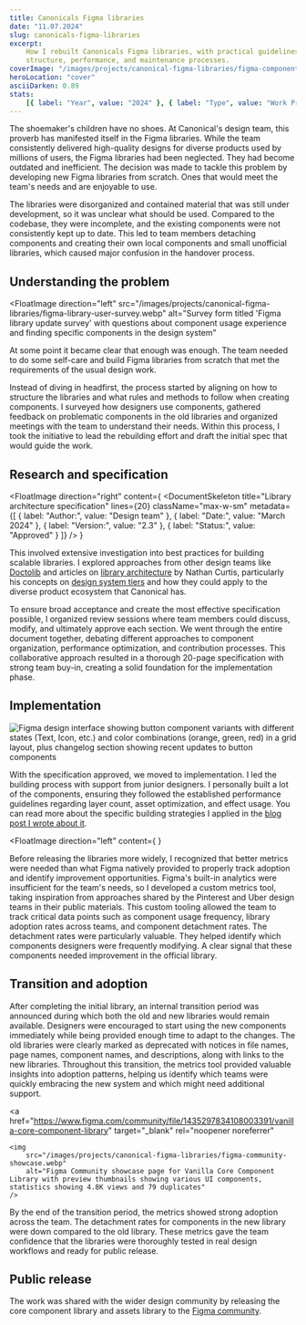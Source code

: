```yaml
---
title: Canonicals Figma libraries
date: "11.07.2024"
slug: canonicals-figma-libraries
excerpt:
    How I rebuilt Canonicals Figma libraries, with practical guidelines on
    structure, performance, and maintenance processes.
coverImage: "/images/projects/canonical-figma-libraries/figma-components-cover.webp"
heroLocation: "cover"
asciiDarken: 0.89
stats:
    [{ label: "Year", value: "2024" }, { label: "Type", value: "Work Project" }]
---
```


The shoemaker's children have no shoes. At Canonical's design team, this proverb
has manifested itself in the Figma libraries. While the team consistently
delivered high-quality designs for diverse products used by millions of users,
the Figma libraries had been neglected. They had become outdated and
inefficient. The decision was made to tackle this problem by developing new
Figma libraries from scratch. Ones that would meet the team's needs and are
enjoyable to use.

The libraries were disorganized and contained material that was still under
development, so it was unclear what should be used. Compared to the codebase,
they were incomplete, and the existing components were not consistently kept up
to date. This led to team members detaching components and creating their own
local components and small unofficial libraries, which caused major confusion in
the handover process.

## Understanding the problem

<FloatImage
    direction="left"
    src="/images/projects/canonical-figma-libraries/figma-library-user-survey.webp"
    alt="Survey form titled 'Figma library update survey' with questions about component usage experience and finding specific components in the design system"
>
At some point it became clear that
enough was enough. The team needed to do some self-care and build Figma libraries
from scratch that met the requirements of the usual design work.

Instead of diving in headfirst, the process started by aligning on how to
structure the libraries and what rules and methods to follow when creating
components. I surveyed how designers use components, gathered feedback on
problematic components in the old libraries and organized meetings with the team
to understand their needs. Within this process, I took the initiative to lead
the rebuilding effort and draft the initial spec that would guide the work.

</FloatImage>

## Research and specification

<FloatImage
    direction="right"
    content={
        <DocumentSkeleton
            title="Library architecture specification"
            lines={20}
            className="max-w-sm"
            metadata={[
                { label: "Author:", value: "Design team" },
                { label: "Date:", value: "March 2024" },
                { label: "Version:", value: "2.3" },
                { label: "Status:", value: "Approved" }
            ]}
        />
    }
>

This involved extensive investigation into best practices for building scalable
libraries. I explored approaches from other design teams like
[Doctolib](https://medium.com/doctolib/how-we-organise-our-design-system-libraries-to-help-doctolib-designers-use-more-than-70-000-c15237c81f6c)
and articles on
[library architecture](https://medium.com/eightshapes-llc/figma-shared-libraries-d2dfbf9d1b8d)
by Nathan Curtis, particularly his concepts on
[design system tiers](https://medium.com/eightshapes-llc/design-system-tiers-2c827b67eae1)
and how they could apply to the diverse product ecosystem that Canonical has.

To ensure broad acceptance and create the most effective specification possible,
I organized review sessions where team members could discuss, modify, and
ultimately approve each section. We went through the entire document together,
debating different approaches to component organization, performance
optimization, and contribution processes. This collaborative approach resulted
in a thorough 20-page specification with strong team buy-in, creating a solid
foundation for the implementation phase.

</FloatImage>

## Implementation

![Figma design interface showing button component variants with different states (Text, Icon, etc.) and color combinations (orange, green, red) in a grid layout, plus changelog section showing recent updates to button components](/images/projects/canonical-figma-libraries/figma-button-component-variants.webp)

With the specification approved, we moved to implementation. I led the building
process with support from junior designers. I personally built a lot of the
components, ensuring they followed the established performance guidelines
regarding layer count, asset optimization, and effect usage. You can read more
about the specific building strategies I applied in the
[blog post I wrote about it](/blog/figma-libraries).

<FloatImage
    direction="left"
    content={
        <MetricsMockup className="max-w-md" />
    }
>

Before releasing the libraries more widely, I recognized that better metrics
were needed than what Figma natively provided to properly track adoption and
identify improvement opportunities. Figma's built-in analytics were insufficient
for the team's needs, so I developed a custom metrics tool, taking inspiration
from approaches shared by the Pinterest and Uber design teams in their public
materials. This custom tooling allowed the team to track critical data points
such as component usage frequency, library adoption rates across teams, and
component detachment rates. The detachment rates were particularly valuable.
They helped identify which components designers were frequently modifying. A
clear signal that these components needed improvement in the official library.

</FloatImage>

## Transition and adoption

After completing the initial library, an internal transition period was
announced during which both the old and new libraries would remain available.
Designers were encouraged to start using the new components immediately while
being provided enough time to adapt to the changes. The old libraries were
clearly marked as deprecated with notices in file names, page names, component
names, and descriptions, along with links to the new libraries. Throughout this
transition, the metrics tool provided valuable insights into adoption patterns,
helping us identify which teams were quickly embracing the new system and which
might need additional support.

<a
    href="https://www.figma.com/community/file/1435297834108003391/vanilla-core-component-library"
    target="_blank"
    rel="noopener noreferrer"
>
    <img
        src="/images/projects/canonical-figma-libraries/figma-community-showcase.webp"
        alt="Figma Community showcase page for Vanilla Core Component Library with preview thumbnails showing various UI components, statistics showing 4.8K views and 79 duplicates"
    />
</a>

By the end of the transition period, the metrics showed strong adoption across
the team. The detachment rates for components in the new library were down
compared to the old library. These metrics gave the team confidence that the
libraries were thoroughly tested in real design workflows and ready for public
release.

## Public release

The work was shared with the wider design community by releasing the core
component library and assets library to the
[Figma community](https://www.figma.com/community/file/1435297834108003391/vanilla-core-component-library).
